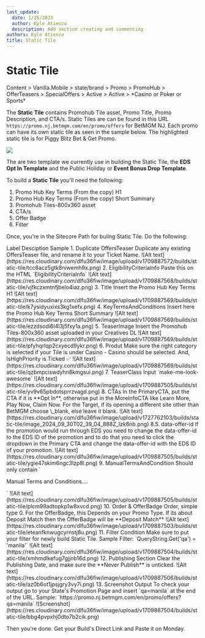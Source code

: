 ```yaml
---
last_update:
  date: 1/25/2023
  author: Kyle Atienza
  description: Add section creating and commenting
authors: Kyle Atienza
title: Static Tile
---
```


# Static Tile

<Admonition type="info" title="Sitecore Path">
  Content > Vanilla.Mobile > state/brand > Promo > PromoHub > OfferTeasers > SpecialOffers > Active > Active > *Casino or Poker or Sports*
</Admonition>

The **Static Tile** contains Promohub Tile asset, Promo Title, Promo Description, and CTA/s. Static Tiles are can be found in this URL `https://promo.nj.betmgm.com/en/promo/offers` for BetMGM NJ. Each promo can have its own static tile as seen in the sample below. The highlighted static tile is for Piggy Blitz Bet & Get Promo.

![](https://res.cloudinary.com/dlfu36fiw/image/upload/v1709887573/builds/static-tile/s2sqc97k0dr9tusudp1r.png)

The are two template we currently use in building the Static Tile, the **EDS Opt In Template** and the Public Holiday or **Event Bonus Drop Template**.

To build a **Static Tile** you'll need the following:

1. Promo Hub Key Terms (From the copy) H1
2. Promo Hub Key Terms (From the copy) Short Summary
3. Promohub Tiles-800x360 asset
4. CTA/s
5. Offer Badge
6. Filter

Once, you're in the Sitecore Path for builng Static Tile. Do the
following:

<TinaTable topHeader={true}>
  <TinaTableRow>
    <TinaTableCell>Label</TinaTableCell>
    <TinaTableCell>Desciption</TinaTableCell>
    <TinaTableCell>Sample</TinaTableCell>
  </TinaTableRow>

  <TinaTableRow>
    <TinaTableCell>1. Duplicate OffersTeaser</TinaTableCell>
    <TinaTableCell>Duplicate any existing OffersTeaser file, and rename it to your Ticket Name.</TinaTableCell>
    <TinaTableCell>![Alt text](https://res.cloudinary.com/dlfu36fiw/image/upload/v1709887572/builds/static-tile/tcc8acz5gtk8niwemh9x.png)</TinaTableCell>
  </TinaTableRow>

  <TinaTableRow>
    <TinaTableCell>2. EligibilityCriteriaInfo</TinaTableCell>
    <TinaTableCell>Paste this on the HTML `EligibilityCriteriaInfo`</TinaTableCell>
    <TinaTableCell>![Alt text](https://res.cloudinary.com/dlfu36fiw/image/upload/v1709887568/builds/static-tile/vjfkczxmtnfjbelo4iaz.png)</TinaTableCell>
  </TinaTableRow>

  <TinaTableRow>
    <TinaTableCell>3. Title</TinaTableCell>
    <TinaTableCell>Insert the Promo Hub Key Terms H1</TinaTableCell>
    <TinaTableCell>![Alt text](https://res.cloudinary.com/dlfu36fiw/image/upload/v1709887569/builds/static-tile/k7ysidyuxixs3kg1xefx.png)</TinaTableCell>
  </TinaTableRow>

  <TinaTableRow>
    <TinaTableCell>4. KeyTermsAndConditions</TinaTableCell>
    <TinaTableCell>Insert here the Promo Hub Key Terms Short Summary</TinaTableCell>
    <TinaTableCell>![Alt text](https://res.cloudinary.com/dlfu36fiw/image/upload/v1709887569/builds/static-tile/ezzdsodi6l4l3j5fxy1a.png)</TinaTableCell>
  </TinaTableRow>

  <TinaTableRow>
    <TinaTableCell>5. TeaserImage</TinaTableCell>
    <TinaTableCell>Insert the Promohub Tiles-800x360 asset uploaded in your Creatives DL</TinaTableCell>
    <TinaTableCell>![Alt text](https://res.cloudinary.com/dlfu36fiw/image/upload/v1709887569/builds/static-tile/pfyhqrlqp2cxyecd9ykr.png)</TinaTableCell>
  </TinaTableRow>

  <TinaTableRow>
    <TinaTableCell>6. Produt</TinaTableCell>
    <TinaTableCell>Make sure the right category is selected if your Tile is under Casino - Casino should be selected. And, IsHighPriority is Ticked ✅</TinaTableCell>
    <TinaTableCell>![Alt text](https://res.cloudinary.com/dlfu36fiw/image/upload/v1709887569/builds/static-tile/qzbmpciswdyhn8kmgsui.png)</TinaTableCell>
  </TinaTableRow>

  <TinaTableRow>
    <TinaTableCell>7. TeaserClass</TinaTableCell>
    <TinaTableCell>Input `make-me-look-awesome`</TinaTableCell>
    <TinaTableCell>![Alt text](https://res.cloudinary.com/dlfu36fiw/image/upload/v1709887505/builds/static-tile/yv9v65pbdotsprrzvagd.png)</TinaTableCell>
  </TinaTableRow>

  <TinaTableRow>
    <TinaTableCell>8. CTAs</TinaTableCell>
    <TinaTableCell>In the PrimaryCTA, put the CTA if it is **Opt In**, otherwise put in the MoreInfoCTA like Learn More, Play Now, Claim Now. For the Target, if its opening a different site other than BetMGM choose \_blank, else leave it blank.</TinaTableCell>
    <TinaTableCell>![Alt text](https://res.cloudinary.com/dlfu36fiw/image/upload/v1727762103/builds/static-tile/image_2024_09_30T02_39_04_888Z_lzk6nb.png)</TinaTableCell>
  </TinaTableRow>

  <TinaTableRow>
    <TinaTableCell>8.5. data-offer-id</TinaTableCell>
    <TinaTableCell>If the promotion would run through EDS you need to change the data-offer-id to the EDS ID of the promotion and to do that you need to click the dropdown in the Primary CTA and change the data-offer-id with the EDS ID of your promotion.</TinaTableCell>
    <TinaTableCell>![Alt text](https://res.cloudinary.com/dlfu36fiw/image/upload/v1709887505/builds/static-tile/ygie47skim6ngc3lzp8l.png)</TinaTableCell>
  </TinaTableRow>

  <TinaTableRow>
    <TinaTableCell>9. ManualTermsAndCondition</TinaTableCell>
    <TinaTableCell>Should only contain `<p>Manual Terms and Conditions....</p>
                           `</TinaTableCell>
    <TinaTableCell>![Alt text](https://res.cloudinary.com/dlfu36fiw/image/upload/v1709887505/builds/static-tile/plcm99adtopkp1w8xvcd.png)</TinaTableCell>
  </TinaTableRow>

  <TinaTableRow>
    <TinaTableCell>10. Order & OfferBadge</TinaTableCell>
    <TinaTableCell>Order, simple type 0. For the OfferBadge, this Depends on your Promo Type. If its about Deposit Match then the OfferBadge will be **Deposit Match**</TinaTableCell>
    <TinaTableCell>![Alt text](https://res.cloudinary.com/dlfu36fiw/image/upload/v1709887503/builds/static-tile/eteanfknwugcyrnstj8u.png)</TinaTableCell>
  </TinaTableRow>

  <TinaTableRow>
    <TinaTableCell>11. Filter  Condition</TinaTableCell>
    <TinaTableCell>Make sure to put your filter for newly build Static Tile. Sample Filter: `QueryString.Get('qa') = 'manila'`</TinaTableCell>
    <TinaTableCell>![Alt text](https://res.cloudinary.com/dlfu36fiw/image/upload/v1709887504/builds/static-tile/xmhmdlkefug7gjjnb16d.png)</TinaTableCell>
  </TinaTableRow>

  <TinaTableRow>
    <TinaTableCell>12. Publishing Section</TinaTableCell>
    <TinaTableCell>Clear the Publishing Date, and make sure the **Never Publish** is unticked.</TinaTableCell>
    <TinaTableCell>![Alt text](https://res.cloudinary.com/dlfu36fiw/image/upload/v1709887506/builds/static-tile/az0b6ot1jpsjgry3vy7i.png)</TinaTableCell>
  </TinaTableRow>

  <TinaTableRow>
    <TinaTableCell>13. Screenshot Output</TinaTableCell>
    <TinaTableCell>To check your output go to your State's Promotion Page and insert `qa=manila` at the end of the URL. Sample: `https://promo.nj.betmgm.com/en/promo/offers?qa=manila`</TinaTableCell>
    <TinaTableCell>![Screenshot](https://res.cloudinary.com/dlfu36fiw/image/upload/v1709887504/builds/static-tile/bbg4pvpxhj0dto7b2cik.png)</TinaTableCell>
  </TinaTableRow>
</TinaTable>

Then you're done. Get your Build's Direct Link and Paste it on Monday.
